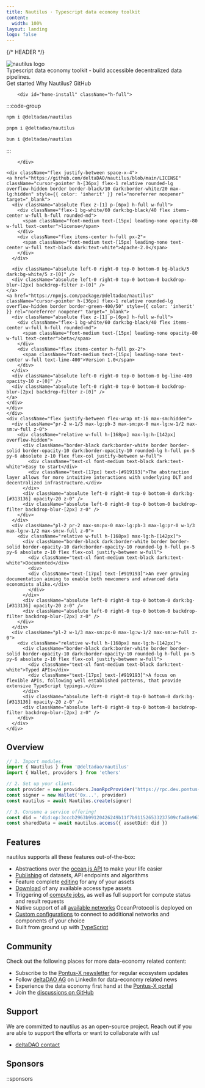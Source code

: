 ```yaml
---
title: Nautilus · Typescript data economy toolkit
content:
  width: 100%
layout: landing
logo: false
---
```



{/* HEADER */}

<div className="absolute max-w-[1120px] mx-auto w-full top-20 bottom-0 bg-[url('/colosseum-light.svg')] dark:bg-[url('/colosseum.svg')] bg-no-repeat max-sm:w-[200%] max-sm:-left-[200px] max-sm:hidden" />
<div className="max-w-[1120px] mx-auto vp-doc relative px-[24px] mb-[96px] mt-[32px] md:px-0 md:mb-[64px]">
  <div className="pt-[48px] max-sm:pt-0">
    <div className="max-sm:px-0 flex justify-between z-0 max-md:justify-center">
      <div className="space-y-8 max-w-[400px] flex flex-col items-start max-md:items-center">
        <img className="h-[72px] dark:invert-[1] max-sm:h-[60px]" src="/logo-light.svg" alt="nautilus logo" />
        <div className="font-regular text-[21px] max-sm:text-[18px] text-[#919193] max-md:text-center">Typescript <span className="text-black dark:text-white">data economy toolkit</span> - build accessible decentralized data pipelines.</div>
        <div className="flex justify-center space-x-2">
          <HomePage.Button href="/docs/getting-started" variant="accent">Get started</HomePage.Button>
          <HomePage.Button href="/docs/introduction">Why Nautilus?</HomePage.Button>
          <HomePage.Button href="https://github.com/deltaDAO/nautilus">GitHub</HomePage.Button>
        </div>
      </div>
      <div className="flex flex-col justify-between w-[440px] space-y-10 max-lg:w-[300px] max-md:hidden">
        
        <div id="home-install" className="h-full">

  :::code-group

  ```bash [npm]
  npm i @deltadao/nautilus
  ```

  ```bash [pnpm]
  pnpm i @deltadao/nautilus
  ```

  ```bash [bun]
  bun i @deltadao/nautilus
  ```

  :::

        </div>
    
    <div className="flex justify-between space-x-4">
    <a href="https://github.com/deltaDAO/nautilus/blob/main/LICENSE" className="cursor-pointer h-[36px] flex-1 relative rounded-lg overflow-hidden border border-black/10 dark:border-white/20 max-lg:hidden" style={{ color: 'inherit' }} rel="noreferrer noopener" target="_blank">
      <div className="absolute flex z-[1] p-[6px] h-full w-full">
        <div className="flex-1 bg-white/60 dark:bg-black/40 flex items-center w-full h-full rounded-md">
          <span className="font-medium text-[15px] leading-none opacity-80 w-full text-center">license</span>
        </div>
        <div className="flex items-center h-full px-2">
          <span className="font-medium text-[15px] leading-none text-center w-full text-black dark:text-white">Apache-2.0</span>
        </div>
      </div>
      
      <div className="absolute left-0 right-0 top-0 bottom-0 bg-black/5 dark:bg-white/5 z-[0]" />
      <div className="absolute left-0 right-0 top-0 bottom-0 backdrop-blur-[2px] backdrop-filter z-[0]" />
    </a>
    <a href="https://npmjs.com/package/@deltadao/nautilus" className="cursor-pointer h-[36px] flex-1 relative rounded-lg overflow-hidden border border-green-400/50" style={{ color: 'inherit' }} rel="noreferrer noopener" target="_blank">
      <div className="absolute flex z-[1] p-[6px] h-full w-full">
        <div className="flex-1 bg-white/60 dark:bg-black/40 flex items-center w-full h-full rounded-md">
          <span className="font-medium text-[15px] leading-none opacity-80 w-full text-center">beta</span>
        </div>
        <div className="flex items-center h-full px-2">
          <span className="font-medium text-[15px] leading-none text-center w-full text-lime-400">Version 1.0</span>
        </div>
      </div>
      <div className="absolute left-0 right-0 top-0 bottom-0 bg-lime-400 opacity-10 z-[0]" />
      <div className="absolute left-0 right-0 top-0 bottom-0 backdrop-blur-[2px] backdrop-filter z-[0]" />
    </a>
    </div>
    </div>
    </div>
    <div className="flex justify-between flex-wrap mt-16 max-sm:hidden">
      <div className="pr-2 w-1/3 max-lg:pb-3 max-sm:px-0 max-lg:w-1/2 max-sm:w-full z-0">
        <div className="relative w-full h-[168px] max-lg:h-[142px] overflow-hidden">
          <div className="border-black dark:border-white border border-solid border-opacity-10 dark:border-opacity-10 rounded-lg h-full px-5 py-6 absolute z-10 flex flex-col justify-between w-full">
            <div className="text-xl font-medium text-black dark:text-white">Easy to start</div>
            <div className="text-[17px] text-[#919193]">The abstraction layer allows for more intuitive interactions with underlying DLT and decentralized infrastructure.</div>
          </div>
          <div className="absolute left-0 right-0 top-0 bottom-0 dark:bg-[#313136] opacity-20 z-0" />
          <div className="absolute left-0 right-0 top-0 bottom-0 backdrop-filter backdrop-blur-[2px] z-0" />
        </div>
      </div>
      <div className="pl-2 pr-2 max-sm:px-0 max-lg:pb-3 max-lg:pr-0 w-1/3 max-lg:w-1/2 max-sm:w-full z-0">
        <div className="relative w-full h-[168px] max-lg:h-[142px]">
          <div className="border-black dark:border-white border border-solid border-opacity-10 dark:border-opacity-10 rounded-lg h-full px-5 py-6 absolute z-10 flex flex-col justify-between w-full">
            <div className="text-xl font-medium text-black dark:text-white">Documented</div>
            <div>
            <div className="text-[17px] text-[#919193]">An ever growing documentation aiming to enable both newcomers and advanced data economists alike.</div>
            </div>
          </div>
          <div className="absolute left-0 right-0 top-0 bottom-0 dark:bg-[#313136] opacity-20 z-0" />
          <div className="absolute left-0 right-0 top-0 bottom-0 backdrop-filter backdrop-blur-[2px] z-0" />
        </div>
      </div>
      <div className="pl-2 w-1/3 max-sm:px-0 max-lg:w-1/2 max-sm:w-full z-0">
        <div className="relative w-full h-[168px] max-lg:h-[142px]">
          <div className="border-black dark:border-white border border-solid border-opacity-10 dark:border-opacity-10 rounded-lg h-full px-5 py-6 absolute z-10 flex flex-col justify-between w-full">
            <div className="text-xl font-medium text-black dark:text-white">Typed APIs</div>
            <div className="text-[17px] text-[#919193]">A focus on flexible APIs, following well established patterns, that provide extensive TypeScript typings.</div>
          </div>
          <div className="absolute left-0 right-0 top-0 bottom-0 dark:bg-[#313136] opacity-20 z-0" />
          <div className="absolute left-0 right-0 top-0 bottom-0 backdrop-filter backdrop-blur-[2px] z-0" />
        </div>
      </div>
    </div>
  </div>
</div>

<article className="vocs_Content max-w-4xl mt-[-80px] mx-auto">

#
# Overview

```ts twoslash
// 1. Import modules.
import { Nautilus } from '@deltadao/nautilus'
import { Wallet, providers } from 'ethers'

// 2. Set up your client.
const provider = new providers.JsonRpcProvider('https://rpc.dev.pontus-x.eu')
const signer = new Wallet('0x...', provider)
const nautilus = await Nautilus.create(signer)

// 3. Consume a service offering!
const did = 'did:op:3cccb2963b99120426249b11f7b911526533237509cfad8e9671813a7adb2cec'
const sharedData = await nautilus.access({ assetDid: did })
```

# Features

nautilus supports all these features out-of-the-box:

- Abstractions over the [ocean.js API](https://docs.oceanprotocol.com/developers/ocean.js) to make your life easier
- [Publishing](/guides/publish) of datasets, API endpoints and algorithms
- Feature complete [editing](/guides/edit) for any of your assets
- [Download](/guides/download) of any available access type assets
- Triggering of [compute jobs](/guides/compute), as well as full support for compute status and result requests
- Native support of all [available networks](https://docs.oceanprotocol.com/discover/networks) OceanProtocol is deployed on
- [Custom configurations](/docs/configuration) to connect to additional networks and components of your choice 
- Built from ground up with [TypeScript](/docs/typescript)

# Community

Check out the following places for more data-economy related content:

- Subscribe to the [Pontus-X newsletter](https://newsletter.pontus-x.eu) for regular ecosystem updates
- Follow [deltaDAO AG](https://linkedin.com/company/deltadao) on LinkedIn for data-economy related news
- Experience the data economy first hand at the [Pontus-X portal](https://pontus-x.eu)
- Join the [discussions on GitHub](https://github.com/deltaDAO/nautilus/issues)

# Support

We are committed to nautilus as an open-source project. Reach out if you are able to support the efforts or want to collaborate with us!

- [deltaDAO contact](mailto:contact@delta-dao.com)

# Sponsors

::sponsors

</article>